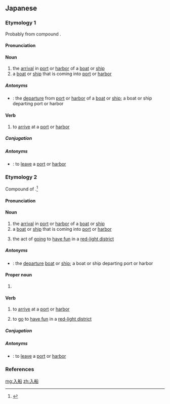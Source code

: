 ==Japanese==

===Etymology 1===
{{ja-kanjitab|yomi=o|にゅう|せん}}
Probably from {{etyl|ltc|ja|sort=にゅうせん}} compound {{m|ltc|入船|tr=nyip zywen|lit=entering ship}}.

====Pronunciation====
{{ja-pron|yomi=o|にゅうせん|acc=0|acc_ref=DJR}}

====Noun====
{{ja-noun|にゅうせん}}

# the [[arrival]] in [[port]] or [[harbor]] of a [[boat]] or [[ship]]
# a [[boat]] or [[ship]] that is coming into [[port]] or [[harbor]]

=====Antonyms=====
* {{ja-r|出船|しゅっせん}}: the [[departure]] from [[port]] or [[harbor]] of a [[boat]] or [[ship]]; a boat or ship departing port or harbor

====Verb====
{{ja-verb-suru|にゅうせん}}

# {{qualifier|said of a boat or ship}} to [[arrive]] at a [[port]] or [[harbor]]

=====Conjugation=====
{{ja-suru|にゅうせん}}

=====Antonyms=====
* {{ja-r|出船|しゅっせん}}: {{qualifier|said of a boat or ship}} to [[leave]] a [[port]] or [[harbor]]

===Etymology 2===
{{ja-kanjitab|yomi=k|いり|ふね}}
Compound of {{compound|lang=ja|sort=いりふね|入り|tr1=iri|t1=entry, entering|pos1=the {{m|ja|連用形|tr=ren'yōkei||continuative or stem form}} of verb {{ja-l|入る}} ''hairu'' “to enter”|船|tr2=fune|t2=boat or ship}}.<ref name="KDJ">{{R:Kokugo Dai Jiten}}</ref>

====Pronunciation====
{{ja-pron|yomi=kun|いりふね|acc=0|acc_ref=DJR}}

====Noun====
{{ja-noun|いりふね}}

# the [[arrival]] in [[port]] or [[harbor]] of a [[boat]] or [[ship]]
# a [[boat]] or [[ship]] that is coming into [[port]] or [[harbor]]
# {{lb|ja|sort=いりふね|slang|archaic}} the act of [[going]] to [[have fun]] in a [[red-light district]]

=====Antonyms=====
* {{ja-r|出船|でふね}}: the [[departure]] [[boat]] or [[ship]]; a boat or ship departing port or harbor

====Proper noun====
{{ja-pos|proper|いりふね}}

# {{surname|lang=ja|sort=いりふね}}

====Verb====
{{ja-verb-suru|いりふね}}

# {{qualifier|said of a boat or ship}} to [[arrive]] at a [[port]] or [[harbor]]
# {{lb|ja|sort=いりふね|slang|archaic}} to [[go]] to [[have fun]] in a [[red-light district]]

=====Conjugation=====
{{ja-suru|いりふね}}

=====Antonyms=====
* {{ja-r|出船|でふね}}: {{qualifier|said of a boat or ship}} to [[leave]] a [[port]] or [[harbor]]

===References===
<references/>

[[mg:入船]]
[[zh:入船]]